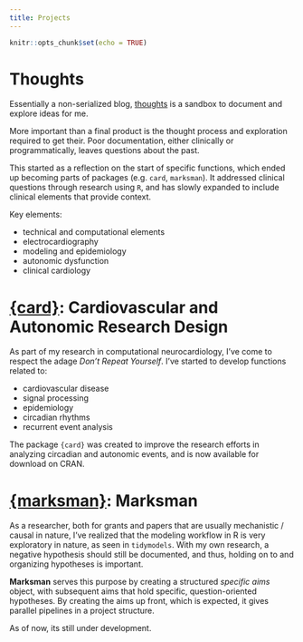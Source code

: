 ```yaml
---
title: Projects
---
```


```r
knitr::opts_chunk$set(echo = TRUE)
```

# Thoughts 

Essentially a non-serialized blog, [thoughts](https://asshah4.github.io/thoughts) is a sandbox to document and explore ideas for me.

More important than a final product is the thought process and exploration required to get their. Poor documentation, either clinically or programmatically, leaves questions about the past. 

This started as a reflection on the start of specific functions, which ended up becoming parts of packages (e.g. `card`, `marksman`). It addressed clinical questions through research using `R`, and has slowly expanded to include clinical elements that provide context.

Key elements:

- technical and computational elements
- electrocardiography
- modeling and epidemiology
- autonomic dysfunction
- clinical cardiology

# [{card}](https://asshah4.github.io/card): Cardiovascular and Autonomic Research Design

As part of my research in computational neurocardiology, I've come to  respect the adage _Don't Repeat Yourself_. I've started to develop functions related to:

- cardiovascular disease
- signal processing
- epidemiology
- circadian rhythms
- recurrent event analysis

The package `{card}` was created to improve the research efforts in analyzing circadian and autonomic events, and is now available for download on CRAN.

# [{marksman}](https://asshah4.github.io/marksman): Marksman

As a researcher, both for grants and papers that are usually mechanistic / causal in nature, I've realized that the modeling workflow in R is very exploratory in nature, as seen in `tidymodels`. With my own research, a negative hypothesis should still be documented, and thus, holding on to and organizing hypotheses is important. 

__Marksman__ serves this purpose by creating a structured _specific aims_ object, with subsequent aims that hold specific, question-oriented hypotheses. By creating the aims up front, which is expected, it gives parallel pipelines in a project structure.

As of now, its still under development.
